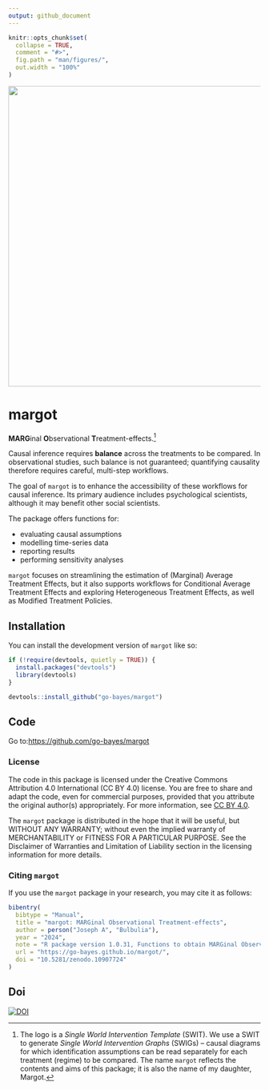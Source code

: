 ```yaml
---
output: github_document
---
```


<!-- README.md is generated from README.Rmd. Please edit that file -->

```r
knitr::opts_chunk$set(
  collapse = TRUE,
  comment = "#>",
  fig.path = "man/figures/",
  out.width = "100%"
)
```


<!-- ```{r, include = FALSE} -->
<!-- library(here) -->
<!-- # GitHub pages -->
<!-- file.create("docs/.nojekyll", showWarnings = FALSE) -->
<!-- ``` -->


<!-- badges: start -->
<img src="man/figures/margot.png" width = 600>

<!-- badges: end -->


<!-- badges: end -->

# margot

**MARG**inal **O**bservational **T**reatment-effects.[^1]

Causal inference requires **balance** across the treatments to be
compared. In observational studies, such balance is not guaranteed;
quantifying causality therefore requires careful, multi-step workflows.

The goal of `margot` is to enhance the accessibility of these workflows
for causal inference. Its primary audience includes psychological
scientists, although it may benefit other social scientists.

The package offers functions for:

- evaluating causal assumptions
- modelling time-series data
- reporting results
- performing sensitivity analyses

`margot` focuses on streamlining the estimation of (Marginal) Average
Treatment Effects, but it also supports workflows for Conditional
Average Treatment Effects and exploring Heterogeneous Treatment Effects, as well as Modified
Treatment Policies.

## Installation

You can install the development version of `margot` like so:

``` r
if (!require(devtools, quietly = TRUE)) {
  install.packages("devtools")
  library(devtools)
}

devtools::install_github("go-bayes/margot")
```


## Code

Go to:<https://github.com/go-bayes/margot>

### License

The code in this package is licensed under the Creative Commons Attribution 4.0 International (CC BY 4.0) license. You are free to share and adapt the code, even for commercial purposes, provided that you attribute the original author(s) appropriately. For more information, see [CC BY 4.0](https://creativecommons.org/licenses/by/4.0/legalcode).

The `margot` package is distributed in the hope that it will be useful, but WITHOUT ANY WARRANTY; without even the implied warranty of MERCHANTABILITY or FITNESS FOR A PARTICULAR PURPOSE. See the Disclaimer of Warranties and Limitation of Liability section in the licensing information for more details.

### Citing `margot`

If you use the `margot` package in your research, you may cite it as follows:

```r
bibentry(
  bibtype = "Manual",
  title = "margot: MARGinal Observational Treatment-effects",
  author = person("Joseph A", "Bulbulia"),
  year = "2024",
  note = "R package version 1.0.31, Functions to obtain MARGinal Observational Treatment-effects from observational data.",
  url = "https://go-bayes.github.io/margot/",
  doi = "10.5281/zenodo.10907724"
)
``` 

## Doi

[![DOI](https://zenodo.org/badge/766117235.svg)](https://zenodo.org/doi/10.5281/zenodo.10907723)

[^1]: The logo is a *Single World Intervention Template* (SWIT). We use
    a SWIT to generate *Single World Intervention Graphs* (SWIGs) –
    causal diagrams for which identification assumptions can be read
    separately for each treatment (regime) to be compared. The name
    `margot` reflects the contents and aims of this package; it is also
    the name of my daughter, Margot.

